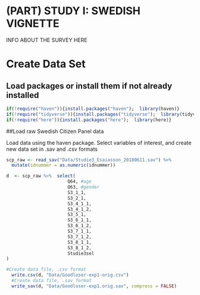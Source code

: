 # (PART) STUDY I: SWEDISH VIGNETTE {-}

INFO ABOUT THE SURVEY HERE

# Create Data Set



## Load packages or install them if not already installed

```r
if(!require("haven")){install.packages("haven");  library(haven)}
if(!require("tidyverse")){install.packages("tidyverse");  library(tidyverse)}
if(!require("here")){install.packages("here");  library(here)}

```

##Load raw Swedish Citizen Panel data

Load data using the haven package. Select variables of interest, and create new data set in .sav and .csv formats

```r

scp_raw <- read_sav("Data/Studie3_Esaiasson_20180611.sav") %>% 
  mutate(idnummer = as.numeric(idnummer))

d  <- scp_raw %>%  select(
                       Q64, #age
                       Q63, #gender
                       S3_1_1,
                       S3_2_1,
                       S3_4_1_1,
                       S3_4_1_2,
                       S3_5_1,
                       S3_6_1_1,
                       S3_6_1_2,
                       S3_7_1_1,
                       S3_7_1_2,
                       S3_8_1_1,
                       S3_8_1_2,
                       Studie3sel
)

#Create data file, .csv format
  write.csv(d, "Data/Goodloser-exp1-orig.csv") 
  #Create data file, .sav format
  write_sav(d, "Data/Goodloser-exp1.orig.sav", compress = FALSE) 

```
